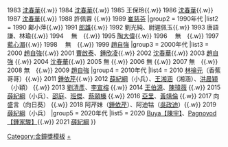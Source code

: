 {{Navbox with columns
|name    = 金鐘獎兒童少年節目主持人
|titlestyle = background: yellow
|title   = '''[[電視金鐘獎]][[金鐘獎兒童少年節目主持人獎得獎列表|兒童少年節目主持人獎]]'''
|groupstyle = background: #dcb28c
|group1 = 1980年代
|list1 =   1982 [[劉若瑀|劉靜敏]]{{.w}} 1983 [[沈春華]]{{.w}} 1984 [[沈春華]]{{.w}} 1985 王保玲{{.w}} 1986 [[沈春華]]{{.w}} 1987 [[沈春華]]{{.w}} 1988 許佩蓉 {{.w}} 1989 [[崔慈芬]]
|group2 = 1990年代
|list2 =  1990 鄺小萍{{.w}} 1991 [[郎雄]]{{.w}} 1992 劉光純、尉遲佩玉{{.w}} 1993 唐語謙、林瑜{{.w}} 1994 　無　{{.w}} 1995 [[陶大偉]]{{.w}} 1996 　無　{{.w}}  1997 [[藍心湄]]{{.w}} 1998 　無　{{.w}}  1999 [[趙自強]]
|group3 = 2000年代
|list3 = 2000 [[趙自強]]{{.w}} 2001 [[曹啟泰]]、[[鍾欣凌]]{{.w}} 2002 [[沈春華]]{{.w}} 2003 [[趙自強]] {{.w}} 2004 [[沈春華]]{{.w}} 2005 無 {{.w}} 2006 無 {{.w}} 2007 無　{{.w}} 2008 無　{{.w}} 2009 [[趙自強]]
|group4 = 2010年代
|list4 = 2010 [[香蕉哥哥|林掄元]]（香蕉哥哥）{{.w}} 2011 [[鍾依芹]]{{.w}} 2012 [[薛紀綱]]（小兵）、[[王湘涵]]（湘涵）、[[洪晨穎]]（小穎） {{.w}} 2013 [[劉清彥]]、[[李宣榕]] {{.w}} 2014 [[王伯源]]、[[陳瑋薇]] {{.w}} 2015 [[薛紀綱]]（小兵）、[[邵庭]]、[[班傑]]、[[蔡頤榛]] {{.w}} 2016 [[亞里]]、[[黃靖倫]] {{.w}} 2017 向盛言（向日葵） {{.w}} 2018 阿芹妹（[[鍾依芹]]）、阿迪牯（[[吳政迪]]）{{.w}} 2019 [[薛紀綱]]（小兵）
|group5 = 2020年代
|list5 = 2020 [[陳宇 (演員)|Buya【陳宇】]]、[[鍾家駿|Pagnoyod【鍾家駿】]]{{.w}} 2021 [[薛紀綱]]
}}
<noinclude>
[[Category:金鐘獎模板]]
[[Category:金鐘獎兒童少年電視節目主持人得主|+]]
</noinclude>